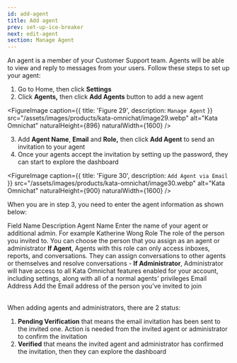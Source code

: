 ```yaml
---
id: add-agent
title: Add agent
prev: set-up-ice-breaker
next: edit-agent
section: Manage Agent
---
```


An agent is a member of your Customer Support team. Agents will be able to view and reply to messages from your users. Follow these steps to set up your agent:

1. Go to Home, then click **Settings**
2. Click **Agents,** then click **Add Agents** button to add a new agent

<FigureImage
  caption={{ title: 'Figure 29', description: `Manage Agent` }}
  src="/assets/images/products/kata-omnichat/image29.webp"
  alt="Kata Omnichat"
  naturalHeight={896}
  naturalWidth={1600}
/>

3. Add **Agent Name**, **Email** and **Role,** then click **Add Agent** to send an invitation to your agent
4. Once your agents accept the invitation by setting up the password, they can start to explore the dashboard

<FigureImage
  caption={{ title: 'Figure 30', description: `Add Agent via Email` }}
  src="/assets/images/products/kata-omnichat/image30.webp"
  alt="Kata Omnichat"
  naturalHeight={900}
  naturalWidth={1600}
/>

When you are in step 3, you need to enter the agent information as shown below:

<Table>
  <TableHead>
    <TableHeadRow>
      <TableHeadCell>Field Name</TableHeadCell>
      <TableHeadCell>Description</TableHeadCell>
    </TableHeadRow>
  </TableHead>
  <TableBody>
    <TableBodyRow>
      <TableBodyCell>Agent Name</TableBodyCell>
      <TableBodyCell>Enter the name of your agent or additional admin. For example Katherine Wong</TableBodyCell>
    </TableBodyRow>
    <TableBodyRow>
      <TableBodyCell>Role</TableBodyCell>
      <TableBodyCell>
        The role of the person you invited to. You can choose the person that you assign as an agent or administrator
        <strong>If Agent</strong>, Agents with this role can only access inboxes, reports, and conversations. They can assign
        conversations to other agents or themselves and resolve conversations
      </TableBodyCell>
    </TableBodyRow>
    <TableBodyRow>
      <TableBodyCell>-</TableBodyCell>
      <TableBodyCell>
        <strong>If Administrator</strong>, Administrator will have access to all Kata Omnichat features enabled for your
        account, including settings, along with all of a normal agents' privileges
      </TableBodyCell>
    </TableBodyRow>
    <TableBodyRow>
      <TableBodyCell>Email Address</TableBodyCell>
      <TableBodyCell>Add the Email address of the person you’ve invited to join</TableBodyCell>
    </TableBodyRow>
  </TableBody>
</Table>

When adding agents and administrators, there are 2 status:

1. **Pending Verification** that means the email invitation has been sent to the invited one. Action is needed from the invited agent or administrator to confirm the invitation
2. **Verified** that means the invited agent and administrator has confirmed the invitation, then they can explore the dashboard
